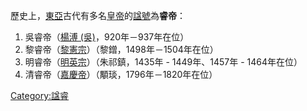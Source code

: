 歷史上，[[東亞|東亞]]古代有多名[[皇帝|皇帝]]的[[諡號|諡號]]為'''睿帝'''：

#吳睿帝（[[楊溥_(吳)|楊溥 (吳)]]，920年－937年在位）
#黎睿帝（[[黎憲宗|黎憲宗]]）（黎鏳，1498年－1504年在位）
#明睿帝（[[明英宗|明英宗]]）（朱祁鎮，1435年 - 1449年、1457年 - 1464年在位）
#清睿帝（[[嘉慶帝|嘉慶帝]]）（顒琰，1796年－1820年在位）

{{disambig}}
[[Category:諡睿|Category:諡睿]]
